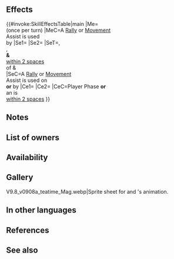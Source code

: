 {{Weapon Infobox
|tagid=SID_紅茶のポット
|intID=4853
|image=wep_mg408
|exclusive=0
|weaponType=Red Tome
|cost=200
|might=8
|range=2
|effect=If a Rally or movement Assist skill is used by unit, grants another action to unit (once per turn; if another effect that grants action to unit has been activated at the same time, this effect is also considered to have been triggered).<br><br>If a Rally or movement Assist skill is used by unit or targets unit, grants【Incited】and "Special cooldown charge +1 per attack during combat (only highest value applied; does not stack)" to allies within 2 spaces of both unit and target ally or unit and targeting ally after movement for 1 turn (including unit and target).<br><br>If unit initiates combat or is within 2 spaces of an ally, grants Atk/Spd/Def/Res+5 to unit and unit deals +X × 5 damage during combat (excluding area-of-effect Specials; X = number of Bonus effects active on unit, excluding stat bonuses + number of Penalty effects active on foe, excluding stat penalties; max 5).<br><br>【Incited】<br>If unit initiates combat, grants bonus to unit's Atk/Spd/Def/Res = number of spaces from start position to end position of unit during combat (max 3; that turn only).
|required=Elfire;Ruin
|next=Teapot+
|promotionRarity=5
|promotionTier=1
|properties=
}}
==Effects==
{{#invoke:SkillEffectsTable|main
|Me={{Eft|Galeforce}}<br>(once per turn)
|MeC=A [[Rally Assist|Rally]] or [[Movement Assist|Movement]]<br>Assist is used<br>by {{Tgt|Unit}}
|Se1={{SEt|Incited}}
|Se2={{SEt|Special Cooldown Charge +1}}
|SeT={{Tgt|Unit}},<br>{{Tgt|Target (Ally)}},<br>'''&''' {{Tgt|Allies}}<br>[[within 2 spaces]]<br>of {{Tgt|Unit}} &<br>{{Tgt|Target (Ally)}}
|SeC=A [[Rally Assist|Rally]] or [[Movement Assist|Movement]]<br>Assist is used on<br>'''or''' by {{Tgt|Unit}}
|Ce1={{Eft|Temporary buffs|Atk/Spd/Def/Res|5}}
|Ce2={{Eft|Damage Boost|5 x ({{Kp|Bonus}} effects<br>on {{Tgt|Unit}} '''&''' {{Kp|Penalty}}<br>effects on {{Tgt|Foe}})<br>(exc. {{SEt|Bonuses}} '''&''' {{SEt|Penalties}})|max=25}}
|CeC=Player Phase '''or'''<br>an {{Tgt|Ally}} is<br>[[within 2 spaces]]
}}

==Notes==
{{Galeforce notes}}
{{Incited}}
{{Special Cooldown Charge +1}}
{{Temporary buffs}}
{{FlatDamageBoost|X (max: 25)}}
{{EffectfromBonus|damage boost}}
{{EffectfromPenalty|damage boost}}
==List of owners==
{{Skill Hero List}}
==Availability==
{{PassiveFocusList}}
{{PassiveDistributionList}}
{{PassiveCombatManualList}}
==Gallery==
<gallery>
V9.8_v0908a_teatime_Mag.webp|Sprite sheet for {{St|Princess Teapot}} and {{PAGENAME}}'s animation.
</gallery>
==In other languages==
{{OtherLanguages
|japanese=
|german=
|spanishEU=
|spanishLA=
|french=
|italian=
|chineseTW=
|portuguese=
}}
==References==
<references/>
==See also==
{{See also skills|cond=Description LIKE '%Rally or movement Assist skill%is used by unit or targets unit, grants%' AND Exclusive='1'}}
{{Weapons Navbox}}